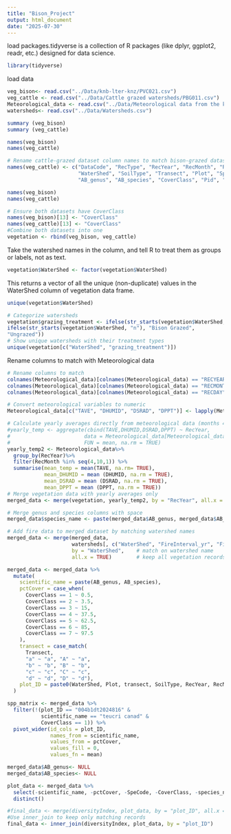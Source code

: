 ```yaml
---
title: "Bison_Project"
output: html_document
date: "2025-07-30"
---
```

load packages.tidyverse is a collection of R packages (like dplyr, ggplot2, readr, etc.) designed for data science.
```r
library(tidyverse)

```

load data
```r
veg_bison<- read.csv("../Data/knb-lter-knz/PVC021.csv")
veg_cattle <- read.csv("../Data/Cattle grazed watersheds/PBG011.csv")
Meteorological_data <- read.csv("../Data/Meteorological data from the konza prairie/AWE012.csv")
watersheds<- read.csv("../Data/Watersheds.csv")
```

```r
summary (veg_bison)
summary (veg_cattle)
```
```r
names(veg_bison)
names(veg_cattle)
```
```r
# Rename cattle-grazed dataset column names to match bison-grazed dataset
names(veg_cattle) <- c("DataCode", "RecType", "RecYear", "RecMonth", "RecDay",
                       "WaterShed", "SoilType", "Transect", "Plot", "SpeCode",
                       "AB_genus", "AB_species", "CoverClass", "Pid", "Comments")
```
```r
names(veg_bison)
names(veg_cattle)
```
```r
# Ensure both datasets have CoverClass
names(veg_bison)[13] <- "CoverClass"
names(veg_cattle)[13] <- "CoverClass"
#Combine both datasets into one
vegetation <- rbind(veg_bison, veg_cattle)
```
Take the watershed names in the column, and tell R to treat them as groups or labels, not as text.
```r
vegetation$WaterShed <- factor(vegetation$WaterShed)
```
This returns a vector of all the unique (non-duplicate) values in the WaterShed column of vegetation data frame.
```r
unique(vegetation$WaterShed)
```
```r
# Categorize watersheds
vegetation$grazing_treatment <- ifelse(str_starts(vegetation$WaterShed, "C"),"Cattle Grazed",
ifelse(str_starts(vegetation$WaterShed, "n"), "Bison Grazed", 
"Ungrazed"))
# Show unique watersheds with their treatment types
unique(vegetation[c("WaterShed", "grazing_treatment")])
```
Rename columns to match with Meteorological data
```r
# Rename columns to match
colnames(Meteorological_data)[colnames(Meteorological_data) == "RECYEAR"] <- "RecYear"
colnames(Meteorological_data)[colnames(Meteorological_data) == "RECMONTH"] <- "RecMonth"  
colnames(Meteorological_data)[colnames(Meteorological_data) == "RECDAY"] <- "RecDay"
```

```r
# Convert meteorological variables to numeric
Meteorological_data[c("TAVE", "DHUMID", "DSRAD", "DPPT")] <- lapply(Meteorological_data[c("TAVE", "DHUMID", "DSRAD", "DPPT")], as.numeric)

# Calculate yearly averages directly from meteorological data (months 4-10). create a yearly_temp dataframe with two colums; RecYear and Average of Meteorological data
#yearly_temp <- aggregate(cbind(TAVE,DHUMID,DSRAD,DPPT) ~ RecYear, 
#                        data = Meteorological_data[Meteorological_data$RecMonth >= 4 & Meteorological_data$RecMonth <= 10, ],
#                        FUN = mean, na.rm = TRUE)
yearly_temp2 <- Meteorological_data%>% 
  group_by(RecYear)%>%
  filter(RecMonth %in% seq(4,10,1)) %>% 
  summarise(mean_temp = mean(TAVE, na.rm= TRUE),
            mean_DHUMID = mean (DHUMID, na.rm = TRUE),
            mean_DSRAD = mean (DSRAD, na.rm = TRUE),
            mean_DPPT = mean (DPPT, na.rm = TRUE))
# Merge vegetation data with yearly averages only
merged_data <- merge(vegetation, yearly_temp2, by = "RecYear", all.x = TRUE)
```

```r
# Merge genus and species columns with space
merged_data$species_name <- paste(merged_data$AB_genus, merged_data$AB_species, sep = " ")
```

```r
# Add fire data to merged dataset by matching watershed names
merged_data <- merge(merged_data, 
                     watersheds[, c("WaterShed", "FireInterval_yr", "FireSeason","Description")],                           # select fire columns
                     by = "WaterShed",    # match on watershed name
                     all.x = TRUE)        # keep all vegetation records
```

```r
merged_data <- merged_data %>%
  mutate(
    scientific_name = paste(AB_genus, AB_species),
    pctCover = case_when(
      CoverClass == 1 ~ 0.5,
      CoverClass == 2 ~ 3.5,
      CoverClass == 3 ~ 15,
      CoverClass == 4 ~ 37.5,
      CoverClass == 5 ~ 62.5,
      CoverClass == 6 ~ 85,
      CoverClass == 7 ~ 97.5
    ),
    transect = case_match(
      Transect,
      "a" ~ "a", "A" ~ "a",
      "b" ~ "b", "B" ~ "b", 
      "c" ~ "c", "C" ~ "c",
      "d" ~ "d", "D" ~ "d"),
    plot_ID = paste0(WaterShed, Plot, transect, SoilType, RecYear, RecMonth, RecDay)
  )
```

```r
spp_matrix <- merged_data %>%
  filter(!(plot_ID == "004b1dt2024816" & 
           scientific_name == "teucri canad" & 
           CoverClass == 1)) %>%
  pivot_wider(id_cols = plot_ID,
              names_from = scientific_name,
              values_from = pctCover,
              values_fill = 0,
              values_fn = mean)
```


```r
merged_data$AB_genus<- NULL 
merged_data$AB_species<- NULL 
```

```r
plot_data <- merged_data %>%
  select(-scientific_name, -pctCover, -SpeCode, -CoverClass, -species_name) %>%
  distinct()

#final_data <- merge(diversityIndex, plot_data, by = "plot_ID", all.x = TRUE)
#Use inner_join to keep only matching records
final_data <- inner_join(diversityIndex, plot_data, by = "plot_ID")
```






